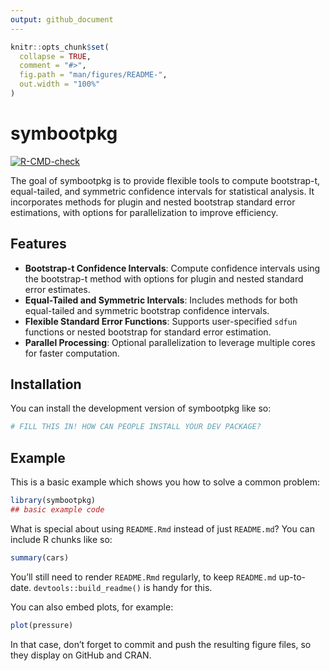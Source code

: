 ```yaml
---
output: github_document
---
```


<!-- README.md is generated from README.Rmd. Please edit that file -->

```r
knitr::opts_chunk$set(
  collapse = TRUE,
  comment = "#>",
  fig.path = "man/figures/README-",
  out.width = "100%"
)
```

# symbootpkg

<!-- badges: start -->
[![R-CMD-check](https://github.com/blessingofori-atta/PHS7045-Midterm/actions/workflows/R-CMD-check.yaml/badge.svg)](https://github.com/blessingofori-atta/PHS7045-Midterm/actions/workflows/R-CMD-check.yaml)
<!-- badges: end -->

The goal of symbootpkg is to provide flexible tools to compute bootstrap-t, equal-tailed, and symmetric confidence intervals for statistical analysis. It incorporates methods for plugin and nested bootstrap standard error estimations, with options for parallelization to improve efficiency.

## Features
- **Bootstrap-t Confidence Intervals**: Compute confidence intervals using the bootstrap-t method with options for plugin and nested standard error estimates.
- **Equal-Tailed and Symmetric Intervals**: Includes methods for both equal-tailed and symmetric bootstrap confidence intervals.
- **Flexible Standard Error Functions**: Supports user-specified `sdfun` functions or nested bootstrap for standard error estimation.
- **Parallel Processing**: Optional parallelization to leverage multiple cores for faster computation.


## Installation

You can install the development version of symbootpkg like so:

``` r
# FILL THIS IN! HOW CAN PEOPLE INSTALL YOUR DEV PACKAGE?
```

## Example

This is a basic example which shows you how to solve a common problem:

```r
library(symbootpkg)
## basic example code
```

What is special about using `README.Rmd` instead of just `README.md`? You can include R chunks like so:

```r
summary(cars)
```

You'll still need to render `README.Rmd` regularly, to keep `README.md` up-to-date. `devtools::build_readme()` is handy for this.

You can also embed plots, for example:

```r
plot(pressure)
```

In that case, don't forget to commit and push the resulting figure files, so they display on GitHub and CRAN.
